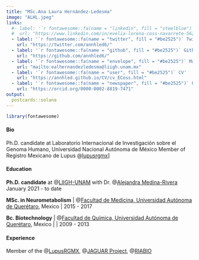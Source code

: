 ```yaml
---
title: "MSc.Ana Laura Hernández-Ledesma"
image: "ALHL.jpeg"
links:
  #- label: '`r fontawesome::fa(name = "linkedin", fill = "steelblue")` LinkedIn'
  #  url: "https://www.linkedin.com/in/evelia-lorena-coss-navarrete-562226229/"
  - label: '`r fontawesome::fa(name = "twitter", fill = "#be2525")` Twitter'
    url: "https://twitter.com/annhled6/"
  - label: '`r fontawesome::fa(name = "github", fill = "#be2525")` Github'
    url: "https://github.com/annhled6/"
  - label: '`r fontawesome::fa(name = "envelope", fill = "#be2525")` Mail'
    url: "mailto:ealhernandezledesma@liigh.unam.mx"
  - label: '`r fontawesome::fa(name = "user", fill = "#be2525")` CV'
    url: "https://annhled.github.io/CV/cv_ECoss.html"
  - label: '`r fontawesome::fa(name = "newspaper", fill = "#be2525")` ORCID'
    url: "https://orcid.org/0000-0002-8819-7471"    
output:
  postcards::solana
---
```


```r
library(fontawesome)
```

#### **Bio** 

Ph.D. candidate at Laboratorio Internacional de Investigación sobre el Genoma Humano, Universidad Nacional Autónoma de México
Member of Registro Mexicano de Lupus @[lupusrgmx](https://twitter.com/lupusrgmx)]

#### **Education**

**Ph.D. candidate** at @[LIIGH-UNAM](https://twitter.com/LIIGH_UNAM) with Dr. @[Alejandra Medina-Rivera](https://twitter.com/AleMedinaRivera)
January 2021 - to date

**MSc. in  Neurometabolism** | @[Facultad de Medicina, Universidad Autónoma de Querétaro](https://twitter.com/UAQmx), Mexico | 2015 - 2017

**Bc. Biotechnology** | @[Facultad de Química, Universidad Autónoma de Querétaro](https://twitter.com/UAQmx), Mexico | | 2009 - 2013

#### **Experience**

Member of the @[LupusRGMX](https://lupusrgmx.liigh.unam.mx/quienes-somos.html),  @[JAGUAR Project](https://twitter.com/PJaguarLATAM), @[RIABIO](https://twitter.com/RiaBioNet) 

